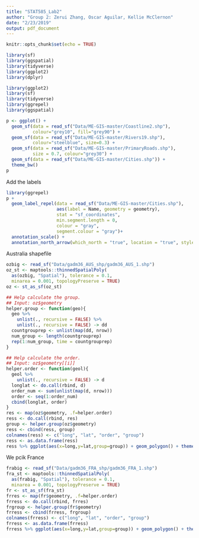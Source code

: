 ```yaml
---
title: "STAT585_Lab2"
author: "Group 2: Zerui Zhang, Oscar Aguilar, Kellie McClernon"
date: "2/23/2019"
output: pdf_document
---
```



```r
knitr::opts_chunk$set(echo = TRUE)
```

```r
library(sf)
library(ggspatial)
library(tidyverse)
library(ggplot2)
library(dplyr)
```


```r
library(ggplot2)
library(sf)
library(tidyverse)
library(ggrepel)
library(ggspatial)
```


```r
p <- ggplot() +
  geom_sf(data = read_sf("Data/ME-GIS-master/Coastline2.shp"), 
          colour="grey10", fill="grey90") +
  geom_sf(data = read_sf("Data/ME-GIS-master/Rivers19.shp"), 
          colour="steelblue", size=0.3) +
  geom_sf(data = read_sf("Data/ME-GIS-master/PrimaryRoads.shp"), 
          size = 0.7, colour="grey30") +
  geom_sf(data = read_sf("Data/ME-GIS-master/Cities.shp")) +
  theme_bw()
p
```

Add the labels
```r
library(ggrepel)
p + 
  geom_label_repel(data = read_sf("Data/ME-GIS-master/Cities.shp"),
                   aes(label = Name, geometry = geometry),
                   stat = "sf_coordinates", 
                   min.segment.length = 0, 
                   colour = "gray", 
                   segment.colour = "gray")+ 
  annotation_scale() + 
  annotation_north_arrow(which_north = "true", location = "true", style = north_arrow_nautical())
```

Australia shapefile

```r
ozbig <- read_sf("Data/gadm36_AUS_shp/gadm36_AUS_1.shp")
oz_st <- maptools::thinnedSpatialPoly(
  as(ozbig, "Spatial"), tolerance = 0.1, 
  minarea = 0.001, topologyPreserve = TRUE)
oz <- st_as_sf(oz_st)
```

```r
## Help calculate the group.
## Input: oz$geometry
helper.group <- function(geo){
  geo %>% 
    unlist(., recursive = FALSE) %>% 
    unlist(., recursive = FALSE) -> dd
  countgrouprep <- unlist(map(dd, nrow))
  num_group <- length(countgrouprep)
  rep(1:num_group, time = countgrouprep)
}

## Help calculate the order.
## Input: oz$geometry[[i]]
helper.order <- function(geol){
  geol %>% 
    unlist(., recursive = FALSE) -> d
  longlat <- do.call(rbind, d)
  order_num <- sum(unlist(map(d, nrow)))
  order <- seq(1:order_num)
  cbind(longlat, order)
}
res <- map(oz$geometry, .f=helper.order)
ress <- do.call(rbind, res)
group <- helper.group(oz$geometry)
ress <- cbind(ress, group)
colnames(ress) <- c("long", "lat", "order", "group")
ress <- as.data.frame(ress)
ress %>% ggplot(aes(x=long,y=lat,group=group)) + geom_polygon() + theme_bw()
```


We pcik France

```r
frabig <- read_sf("Data/gadm36_FRA_shp/gadm36_FRA_1.shp")
fra_st <- maptools::thinnedSpatialPoly(
  as(frabig, "Spatial"), tolerance = 0.1, 
  minarea = 0.001, topologyPreserve = TRUE)
fr <- st_as_sf(fra_st)
frres <- map(fr$geometry, .f=helper.order)
frress <- do.call(rbind, frres)
frgroup <- helper.group(fr$geometry)
frress <- cbind(frress, frgroup)
colnames(frress) <- c("long", "lat", "order", "group")
frress <- as.data.frame(frress)
frress %>% ggplot(aes(x=long,y=lat,group=group)) + geom_polygon() + theme_bw()
```
